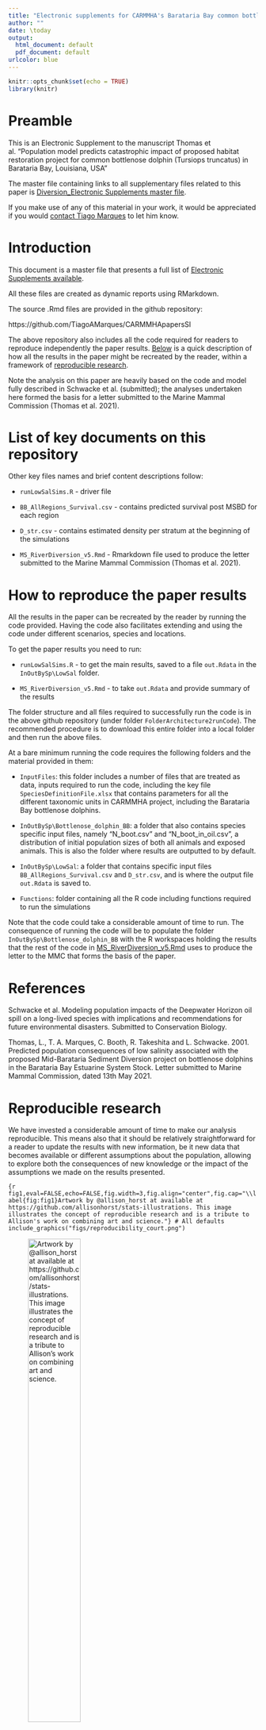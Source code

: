 ```yaml
---
title: "Electronic supplements for CARMMHA's Barataria Bay common bottlenose dolphin diversion effect paper"
author: ""
date: \today
output:
  html_document: default
  pdf_document: default
urlcolor: blue
---
```


```r
knitr::opts_chunk$set(echo = TRUE)
library(knitr)
```

# Preamble

This is an Electronic Supplement to the manuscript Thomas et al.  "Population model predicts catastrophic impact of proposed habitat restoration project for common bottlenose dolphin (Tursiops truncatus) in Barataria Bay, Louisiana, USA"

The master file containing links to all supplementary files related to this paper is [Diversion_Electronic Supplements master file](Diversion_ElectronicSupplements.html).

If you make use of any of this material in your work, it would be appreciated if you would [contact Tiago
Marques](mailto:tiago.marques@st-andrews.ac.uk) to let him know.


# Introduction

This document is a master file that presents a full list of [Electronic Supplements available](#list-of-key-documents-on-this-repository). 

All these files are created as dynamic reports using RMarkdown. 

The source .Rmd files are provided in the github repository:

https://github.com/TiagoAMarques/CARMMHApapersSI

The above repository also includes all the code required for readers to reproduce independently the paper results. [Below](#how-to-reproduce-the-paper-results) is a quick description of how all the results in the paper might be recreated by the reader, within a framework of [reproducible research](#reproducible-research).

Note the analysis on this paper are heavily based on the code and model fully described in Schwacke et al. (submitted); the analyses undertaken here formed the basis for a letter submitted to the Marine Mammal Commission (Thomas et al. 2021).

# List of key documents on this repository

Other key files names and brief content descriptions follow:

* `runLowSalSims.R` - driver file

* `BB_AllRegions_Survival.csv` - contains predicted survival post MSBD for each region

* `D_str.csv` - contains estimated density per stratum at the beginning of the simulations

* `MS_RiverDiversion_v5.Rmd` - Rmarkdown file used to produce the letter submitted to the Marine Mammal Commission (Thomas et al. 2021).

# How to reproduce the paper results

All the results in the paper can be recreated by the reader by running the code provided. Having the code also facilitates extending and using the code under different scenarios, species and locations.

To get the paper results you need to run:

* `runLowSalSims.R` - to get the main results, saved to a file `out.Rdata` in the `InOutBySp\LowSal` folder.

* `MS_RiverDiversion_v5.Rmd` - to take `out.Rdata` and provide summary of the results

The folder structure and all files required to successfully run the code is in the above github repository (under folder `FolderArchitecture2runCode`). The recommended procedure is to download this entire folder into a local folder and then run the above files.

At a bare minimum running the code requires the following folders and the material provided in them:

* `InputFiles`: this folder includes a number of files that are treated as data, inputs required to run the code, including the key file `SpeciesDefinitionFile.xlsx` that contains parameters for all the different taxonomic units in CARMMHA project, including the Barataria Bay bottlenose dolphins.

* `InOutBySp\Bottlenose_dolphin_BB`:  a folder that also contains species specific input files, namely "N_boot.csv" and "N_boot_in_oil.csv", a distribution of initial population sizes of both all animals and exposed animals. This is also the folder where results are outputted to by default.

* `InOutBySp\LowSal`: a folder that contains specific input files `BB_AllRegions_Survival.csv` and `D_str.csv`, and is where the output file `out.Rdata` is saved to.

* `Functions`: folder containing all the R code including functions required to run the simulations

Note that the code could take a considerable amount of time to run. The consequence of running the code will be to populate the folder `InOutBySp\Bottlenose_dolphin_BB` with the R workspaces holding the results that the rest of the code in [MS_RiverDiversion_v5.Rmd](MS_RiverDiversion_v5.Rmd) uses to produce the letter to the MMC that forms the basis of the paper.

# References

Schwacke et al. Modeling population impacts of the Deepwater Horizon oil spill on a long-lived species with implications and recommendations for future environmental disasters. Submitted to Conservation Biology.

Thomas, L., T. A. Marques, C. Booth, R. Takeshita and L. Schwacke. 2001.  Predicted population consequences of low salinity associated with the proposed Mid-Barataria Sediment Diversion project on bottlenose dolphins in the Barataria Bay Estuarine System Stock.  Letter submitted to Marine Mammal Commission, dated 13th May 2021.

# Reproducible research

We have invested a considerable amount of time to make our analysis reproducible. This means also that it should be relatively straightforward for a reader to update the results with new information, be it new data that becomes available or different assumptions about the population, allowing to explore both the consequences of new knowledge or the impact of the assumptions we made on the results presented.

```{r fig1,eval=FALSE,echo=FALSE,fig.width=3,fig.align="center",fig.cap="\\label{fig:fig1}Artwork by @allison_horst at available at https://github.com/allisonhorst/stats-illustrations. This image illustrates the concept of reproducible research and is a tribute to Allison's work on combining art and science."}
# All defaults
include_graphics("figs/reproducibility_court.png")
```

![Artwork by @allison_horst at available at https://github.com/allisonhorst/stats-illustrations. This image illustrates the concept of reproducible research and is a tribute to Allison's work on combining art and science.](figs/reproducibility_court.png){width=50%}
